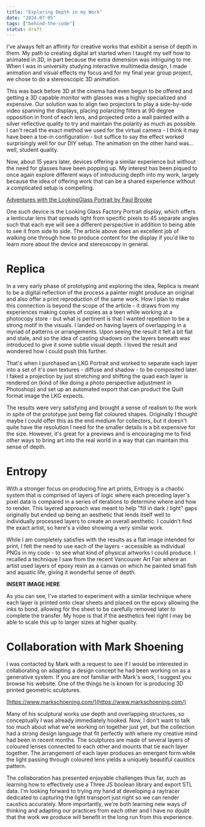 ```yaml
---
title: "Exploring Depth in my Work"
date: "2024-07-05"
tags: ["behind-the-code"]
status: draft
---
```


I've always felt an affinity for creative works that exhibit a sense of depth in them. My path to creating digital art started when I taught my self how to animated in 3D, in part because the extra dimension was intriguing to me. When I was in university studying interactive multimedia design, I made animation and visual effects my focus and for my final year group project, we chose to do a stereoscopic 3D animation.

<ImageEmbed
    src="exploring-depth-stereoscopy.jpg"
    alt="University Final Year Project"
    width={2538}
    height={712}
    priority="true"
    cardTitle="Stereoscopic Frame from my student film"
/>

This was back before 3D at the cinema had even begun to be offered and getting a 3D capable monitor with glasses was a highly specialized and expensive. Our solution was to align two projectors to play a side-by-side video spanning the displays, placing polarizing filters at 90 degree opposition in front of each lens, and projected onto a wall painted with a silver reflective quality to try and maintain the polarity as much as possible. I can't recall the exact method we used for the virtual camera - I think it may have been a toe-in configuration - but suffice to say the effect worked surprisingly well for our DIY setup. The animation on the other hand was... well, student quality.

Now, about 15 years later, devices offering a similar experience but without the need for glasses have been popping up. My interest has been piqued to once again explore different ways of introducing depth into my work, largely because the idea of offering work that can be a shared experience without a complicated setup is compelling.

[Adventures with the LookingGlass Portrait by Paul Brooke](https://paulbourke.net/stereographics/LookingGlass/)

One such device is the Looking Glass Factory Portrait display, which offers a lenticular lens that spreads light from specific pixels to 45 separate angles such that each eye will see a different perspective in addition to being able to see it from side to side. The article above does an excellent job of walking one through how to produce content for the display if you'd like to learn more about the device and stereoscopy in general.

# Replica

In a very early phase of prototyping and exploring the idea, Replica is meant to be a digital reflection of the process a painter might produce an original and also offer a print reproduction of the same work. How I plan to make this connection is beyond the scope of the article - it draws from my experiences making copies of copies as a teen while working at a photocopy store - but what is pertinent is that I wanted repetition to be a strong motif in the visuals. I landed on having layers of overlapping in a myriad of patterns or arrangements. Upon seeing the result it felt a bit flat and stale, and so the idea of casting shadows on the layers beneath was introduced to give it some subtle visual depth. I loved the result and wondered how I could push this further.

<ImageEmbed
    src="exploring-depth-twitter.jpg"
    url="https://x.com/owmo_studio/status/1791200250172256365"
    alt="X/Twitter Post about Replica LKG Frame"
    width={1024}
    height={1024}
    cardTitle="X/Twitter Video of Replica on LKG Frame"
    mode="inset"
/>

That's when I purchased an LKG Portrait and worked to separate each layer into a set of it's own textures - diffuse and shadow - to be composited later. I faked a projection by just stretching and shifting the quad each layer is rendered on (kind of like doing a photo perspective adjustment in Photoshop) and set up an automated export that can product the Quilt format image the LKG expects.

<ImageEmbed
    src="exploring-depth-replica.jpg"
    alt="Replica Example Artwork"
    width={512}
    height={683}
    cardTitle="Replica - Example Render"
/>

<ImageEmbed
    src="exploring-depth-replica-quilt.jpg"
    alt="Replica Example Quilt"
    width={1024}
    height={1024}
    cardTitle="Replica - Example Quilt for LKG"
/>

The results were very satisfying and brought a sense of realism to the work in spite of the prototype just being flat coloured shapes. Originally I thought maybe I could offer this as the end medium for collectors, but it doesn't quite have the resolution I need for the smaller details is a bit expensive for the size. However, it's great for a previews and is encouraging me to find other ways to bring art into the real world in a way that can maintain this sense of depth.

# Entropy

With a stronger focus on producing fine art prints, Entropy is a chaotic system that is comprised of layers of logic where each preceding layer's pixel data is compared in a series of iterations to determine where and how to render. This layered approach was meant to help "fill in dark / light" gaps originally but ended up being an aesthetic that lends itself well to individually processed layers to create an overall aesthetic. I couldn't find the exact artist, so here's a video showing a very similar work.

<YouTubeEmbed id="QFGZJP6bNWE" />

While I am completely satisfies with the results as a flat image intended for print, I felt the need to use each of the layers - accessible as individual PNGs in my code - to see what kind of physical artworks I could produce. I recalled a technique I saw from the recent Vancouver Art Fair where an artist used layers of epoxy resin as a canvas on which he painted small fish and aquatic life, giving it wonderful sense of depth.

**INSERT IMAGE HERE**

As you can see, I've started to experiment with a similar technique where each layer is printed onto clear sheets and placed on the epoxy allowing the inks to bond. allowing for the sheet to be carefully removed later to complete the transfer. My hope is that if the aesthetics feel right I may be able to scale this up to larger sizes at higher quality.

# Collaboration with Mark Shoening

I was contacted by Mark with a request to see if I would be interested in collaborating on adapting a design concept he had been working on as a generative system. If you are not familiar with Mark's work, I suggest you browse his website. One of the things he is known for is producing 3D printed geometric sculptures.

[https://www.markschoening.com/](https://www.markschoening.com/)

Many of his sculptural works use depth and overlapping structures, so conceptually I was already immediately hooked. Now, I don't want to talk too much about what we're working on together just yet, but the collection had a strong design language that fit perfectly with where my creative mind had been in recent months. The sculptures are made of several layers of coloured lenses connected to each other and mounts that tie each layer together. The arrangement of each layer produces an emergent form while the light passing through coloured lens yields a uniquely beautiful caustics pattern.

<ImageEmbed
    src="exploring-depth-mark-shoening.jpg"
    alt="Mark Shoening Example 3D Print"
    width={1024}
    height={1024}
    cardTitle="Photograph of Example Sculpture"
    mode="inset"
/>

The collaboration has presented enjoyable challenges thus far, such as learning how to effectively use a Three JS boolean library and export STL data. I'm looking forward to trying my hand at developing a raytracer dedicated to capturing the light transport just right so we can render caustics accurately. More importantly, we're both learning new ways of thinking and adapting our practices from each other and I have no doubt that the work we produce will benefit in the long run from this experience.
